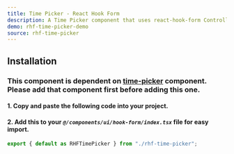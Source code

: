 ```yaml
---
title: Time Picker - React Hook Form
description: A Time Picker component that uses react-hook-form Controller.
demo: rhf-time-picker-demo
source: rhf-time-picker
---
```


## Installation
### This component is dependent on [time-picker](/docs/components/inputs/time-picker) component. Please add that component first before adding this one.

#### 1. Copy and paste the following code into your project.

<ComponentSource name="rhf-time-picker" filePath="@/components/ui/hook-form/rhf-time-picker.tsx"/>

#### 2. Add this to your *`@/components/ui/hook-form/index.tsx`* file for easy import.
```ts
export { default as RHFTimePicker } from "./rhf-time-picker";
```